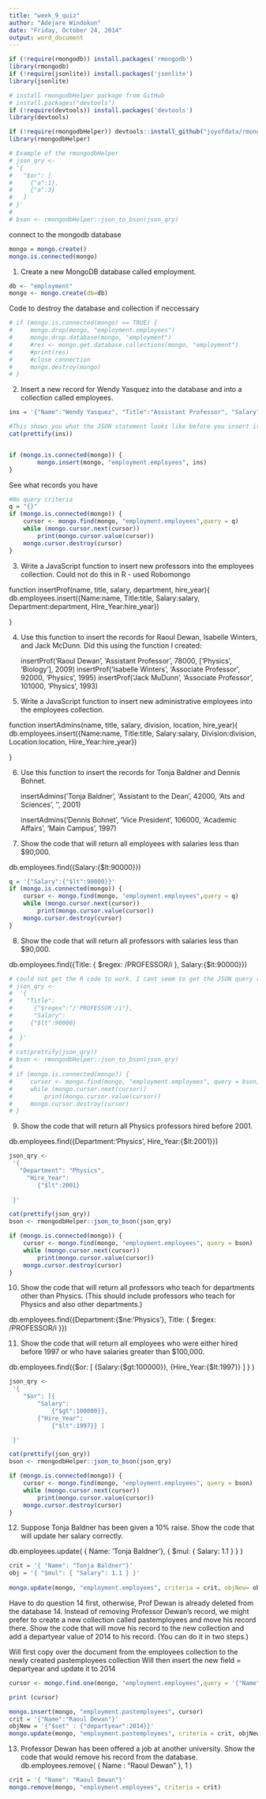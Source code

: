 ```yaml
---
title: "week_9_quiz"
author: "Adejare Windokun"
date: "Friday, October 24, 2014"
output: word_document
---
```



```r
if (!require(rmongodb)) install.packages('rmongodb')
library(rmongodb)
if (!require(jsonlite)) install.packages('jsonlite')
library(jsonlite)

# install rmongodbHelper package from GitHub
# install.packages("devtools")
if (!require(devtools)) install.packages('devtools')
library(devtools)

if (!require(rmongodbHelper)) devtools::install_github("joyofdata/rmongodbHelper")
library(rmongodbHelper)

# Example of the rmongodbHelper
# json_qry <-
# '{
#   "$or": [
#     {"a":1},
#     {"a":3}
#   ]
# }'
#  
# bson <- rmongodbHelper::json_to_bson(json_qry)

```

connect to the mongodb database
```r
mongo = mongo.create()
mongo.is.connected(mongo)

```

1. Create a new MongoDB database called employment.

```r
db <- "employment"
mongo <- mongo.create(db=db)

```

Code to destroy the database and collection if neccessary

```r
# if (mongo.is.connected(mongo) == TRUE) {
#     mongo.drop(mongo, "employment.employees")
#     mongo.drop.database(mongo, "employment")
#     #res <- mongo.get.database.collections(mongo, "employment")
#     #print(res)
#     #close connection
#     mongo.destroy(mongo)
# }

```

2. Insert a new record for Wendy Yasquez into the database and into a collection called employees.

```r
ins = '{"Name":"Wendy Yasquez", "Title":"Assistant Professor", "Salary":86000, "Department":"Computer Science", "Hire_Year":1998}'

#This shows you what the JSON statement looks like before you insert it into the database
cat(prettify(ins))


if (mongo.is.connected(mongo)) {
        mongo.insert(mongo, "employment.employees", ins)
}

```

See what records you have


```r
#No query criteria
q = "{}"
if (mongo.is.connected(mongo)) {
    cursor <- mongo.find(mongo, "employment.employees",query = q)
    while (mongo.cursor.next(cursor))
        print(mongo.cursor.value(cursor))
    mongo.cursor.destroy(cursor)
}

```





3. Write a JavaScript function to insert new professors into the employees collection.
Could not do this in R - used Robomongo

function insertProf(name, title, salary, department, hire_year){
    db.employees.insert({Name:name, Title:title, Salary:salary, Department:department, Hire_Year:hire_year})
        
}

4. Use this function to insert the records for Raoul Dewan, Isabelle Winters, and Jack McDunn.
    Did this using the function I created:
    
    insertProf('Raoul Dewan', 'Assistant Professor', 78000, ['Physics', 'Biology'], 2009) 
    insertProf('Isabelle Winters', 'Associate Professor', 92000, 'Physics', 1995)
    insertProf('Jack MuDunn', 'Associate Professor', 101000, 'Physics', 1993)

    
5. Write a JavaScript function to insert new administrative employees into the employees collection.

function insertAdmins(name, title, salary, division, location, hire_year){
    db.employees.insert({Name:name, Title:title, Salary:salary, Division:division, Location:location, Hire_Year:hire_year})
        
}

6. Use this function to insert the records for Tonja Baldner and Dennis Bohnet.

    insertAdmins('Tonja Baldner', 'Assistant to the Dean', 42000, 'Ats and Sciences', '', 2001)

    insertAdmins('Dennis Bohnet', 'Vice President', 106000, 'Academic Affairs', 'Main Campus', 1997)

7. Show the code that will return all employees with salaries less than $90,000.

db.employees.find({Salary:{$lt:90000}})

```r

q = '{"Salary":{"$lt":90000}}'
if (mongo.is.connected(mongo)) {
    cursor <- mongo.find(mongo, "employment.employees",query = q)
    while (mongo.cursor.next(cursor))
        print(mongo.cursor.value(cursor))
    mongo.cursor.destroy(cursor)
}

```


8. Show the code that will return all professors with salaries less than $90,000.

db.employees.find({Title: { $regex: /PROFESSOR/i }, Salary:{$lt:90000}})


```r
# could not get the R code to work. I cant seem to get the JSON query right
# json_qry <-
#  '{
#    "Title": 
#      {"$regex":"/'PROFESSOR'/i"},
#      "Salary":
#     {"$lt":90000}
# 
#  }'
# 
# cat(prettify(json_qry))
# bson <- rmongodbHelper::json_to_bson(json_qry)
# 
# if (mongo.is.connected(mongo)) {
#     cursor <- mongo.find(mongo, "employment.employees", query = bson)
#     while (mongo.cursor.next(cursor))
#         print(mongo.cursor.value(cursor))
#     mongo.cursor.destroy(cursor)
# }

```



9. Show the code that will return all Physics professors hired before 2001.

db.employees.find({Department:'Physics', Hire_Year:{$lt:2001}})


```r
json_qry <-
 '{
   "Department": "Physics",
     "Hire_Year":
        {"$lt":2001}
     
 }'

cat(prettify(json_qry))
bson <- rmongodbHelper::json_to_bson(json_qry)

if (mongo.is.connected(mongo)) {
    cursor <- mongo.find(mongo, "employment.employees", query = bson)
    while (mongo.cursor.next(cursor))
        print(mongo.cursor.value(cursor))
    mongo.cursor.destroy(cursor)
}

```


10. Show the code that will return all professors who teach for departments other than Physics. (This should include professors who teach for Physics and also other departments.)

db.employees.find({Department:{$ne:'Physics'}, Title: { $regex: /PROFESSOR/i }})



11. Show the code that will return all employees who were either hired before 1997 or who have salaries greater than $100,000.

db.employees.find({$or: [ {Salary:{$gt:100000}}, {Hire_Year:{$lt:1997}} ] } )


```r
json_qry <-
 '{
    "$or": [{
        "Salary": 
            {"$gt":100000}},
        {"Hire_Year":
            {"$lt":1997}} ]

 }'

cat(prettify(json_qry))
bson <- rmongodbHelper::json_to_bson(json_qry)

if (mongo.is.connected(mongo)) {
    cursor <- mongo.find(mongo, "employment.employees", query = bson)
    while (mongo.cursor.next(cursor))
        print(mongo.cursor.value(cursor))
    mongo.cursor.destroy(cursor)
}

```


12. Suppose Tonja Baldner has been given a 10% raise. Show the code that will update her salary correctly.

db.employees.update(
   { Name: 'Tonja Baldner'},
   { $mul: { Salary: 1.1 } }
)


```r
crit = '{ "Name": "Tonja Baldner"}'
obj = '{ "$mul": { "Salary": 1.1 } }'
    
mongo.update(mongo, "employment.employees", criteria = crit, objNew= obj)


```

Have to do question 14 first, otherwise, Prof Dewan is already deleted from the database
14. Instead of removing Professor Dewan’s record, we might prefer to create a new collection called pastemployees and move his record there. Show the code that will move his record to the new collection and add a departyear value of 2014 to his record. (You can do it in two steps.)

Will first copy over the document from the employees collection to the newly created pastemployees collection
Will then insert the new field = departyear and update it to 2014

```r
cursor <- mongo.find.one(mongo, "employment.employees",query = '{"Name":"Raoul Dewan"}')

print (cursor)

mongo.insert(mongo, "employment.pastemployees", cursor)
crit = '{"Name":"Raoul Dewan"}'
objNew = '{"$set" : {"departyear":2014}}'
mongo.update(mongo, "employment.pastemployees", criteria = crit, objNew)

```

13. Professor Dewan has been offered a job at another university. Show the code that would remove his record from the database.
db.employees.remove( { Name : "Raoul Dewan" }, 1 )


```r
crit = '{ "Name": "Raoul Dewan"}'
mongo.remove(mongo, "employment.employees", criteria = crit)

```





